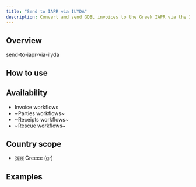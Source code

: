 ```yaml
---
title: "Send to IAPR via ILYDA"
description: Convert and send GOBL invoices to the Greek IAPR via the ILYDA eInvoicing solution.
---
```


## Overview

send-to-iapr-via-ilyda

## How to use

<Steps>
	<Step title="Step 1">
	</Step>
	<Step title="Step 2">
	</Step>
</Steps>

## Availability

* Invoice workflows
* ~Parties workflows~
* ~Receipts workflows~
* ~Rescue workflows~

## Country scope

* 🇬🇷 Greece (gr)


## Examples